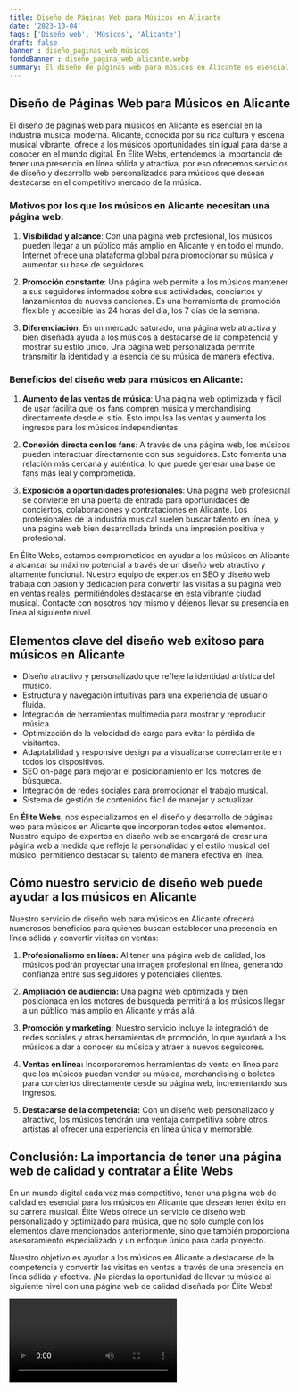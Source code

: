 ```yaml
---
title: Diseño de Páginas Web para Músicos en Alicante
date: '2023-10-04'
tags: ['Diseño web', 'Músicos', 'Alicante']
draft: false
banner : diseño_paginas_web_músicos
fondoBanner : diseño_pagina_web_alicante.webp
summary: El diseño de páginas web para músicos en Alicante es esencial en la industria musical moderna. Alicante, conocida por su rica cultura y escena musical vibrante, ofrece a los músicos oportunidades sin igual para darse a conocer en el mundo digital. En Élite Webs, entendemos la importancia de tener una presencia en línea sólida y atractiva, por eso ofrecemos servicios de diseño y desarrollo web personalizados para músicos que desean destacarse en el competitivo mercado de la música.
---
```


## Diseño de Páginas Web para Músicos en Alicante

El diseño de páginas web para músicos en Alicante es esencial en la industria musical moderna. Alicante, conocida por su rica cultura y escena musical vibrante, ofrece a los músicos oportunidades sin igual para darse a conocer en el mundo digital. En Élite Webs, entendemos la importancia de tener una presencia en línea sólida y atractiva, por eso ofrecemos servicios de diseño y desarrollo web personalizados para músicos que desean destacarse en el competitivo mercado de la música.

### Motivos por los que los músicos en Alicante necesitan una página web:

1. **Visibilidad y alcance**: Con una página web profesional, los músicos pueden llegar a un público más amplio en Alicante y en todo el mundo. Internet ofrece una plataforma global para promocionar su música y aumentar su base de seguidores.

2. **Promoción constante**: Una página web permite a los músicos mantener a sus seguidores informados sobre sus actividades, conciertos y lanzamientos de nuevas canciones. Es una herramienta de promoción flexible y accesible las 24 horas del día, los 7 días de la semana.

3. **Diferenciación**: En un mercado saturado, una página web atractiva y bien diseñada ayuda a los músicos a destacarse de la competencia y mostrar su estilo único. Una página web personalizada permite transmitir la identidad y la esencia de su música de manera efectiva.

### Beneficios del diseño web para músicos en Alicante:

1. **Aumento de las ventas de música**: Una página web optimizada y fácil de usar facilita que los fans compren música y merchandising directamente desde el sitio. Esto impulsa las ventas y aumenta los ingresos para los músicos independientes.

2. **Conexión directa con los fans**: A través de una página web, los músicos pueden interactuar directamente con sus seguidores. Esto fomenta una relación más cercana y auténtica, lo que puede generar una base de fans más leal y comprometida.

3. **Exposición a oportunidades profesionales**: Una página web profesional se convierte en una puerta de entrada para oportunidades de conciertos, colaboraciones y contrataciones en Alicante. Los profesionales de la industria musical suelen buscar talento en línea, y una página web bien desarrollada brinda una impresión positiva y profesional.

En Élite Webs, estamos comprometidos en ayudar a los músicos en Alicante a alcanzar su máximo potencial a través de un diseño web atractivo y altamente funcional. Nuestro equipo de expertos en SEO y diseño web trabaja con pasión y dedicación para convertir las visitas a su página web en ventas reales, permitiéndoles destacarse en esta vibrante ciudad musical. Contacte con nosotros hoy mismo y déjenos llevar su presencia en línea al siguiente nivel.

<GifSeo />

<Cta />

## Elementos clave del diseño web exitoso para músicos en Alicante

- Diseño atractivo y personalizado que refleje la identidad artística del músico.
- Estructura y navegación intuitivas para una experiencia de usuario fluida.
- Integración de herramientas multimedia para mostrar y reproducir música.
- Optimización de la velocidad de carga para evitar la pérdida de visitantes.
- Adaptabilidad y responsive design para visualizarse correctamente en todos los dispositivos.
- SEO on-page para mejorar el posicionamiento en los motores de búsqueda.
- Integración de redes sociales para promocionar el trabajo musical.
- Sistema de gestión de contenidos fácil de manejar y actualizar.

En **Élite Webs**, nos especializamos en el diseño y desarrollo de páginas web para músicos en Alicante que incorporan todos estos elementos. Nuestro equipo de expertos en diseño web se encargará de crear una página web a medida que refleje la personalidad y el estilo musical del músico, permitiendo destacar su talento de manera efectiva en línea.

## Cómo nuestro servicio de diseño web puede ayudar a los músicos en Alicante

Nuestro servicio de diseño web para músicos en Alicante ofrecerá numerosos beneficios para quienes buscan establecer una presencia en línea sólida y convertir visitas en ventas:

1. **Profesionalismo en línea:** Al tener una página web de calidad, los músicos podrán proyectar una imagen profesional en línea, generando confianza entre sus seguidores y potenciales clientes.

2. **Ampliación de audiencia:** Una página web optimizada y bien posicionada en los motores de búsqueda permitirá a los músicos llegar a un público más amplio en Alicante y más allá.

3. **Promoción y marketing:** Nuestro servicio incluye la integración de redes sociales y otras herramientas de promoción, lo que ayudará a los músicos a dar a conocer su música y atraer a nuevos seguidores.

4. **Ventas en línea:** Incorporaremos herramientas de venta en línea para que los músicos puedan vender su música, merchandising o boletos para conciertos directamente desde su página web, incrementando sus ingresos.

5. **Destacarse de la competencia:** Con un diseño web personalizado y atractivo, los músicos tendrán una ventaja competitiva sobre otros artistas al ofrecer una experiencia en línea única y memorable.

## Conclusión: La importancia de tener una página web de calidad y contratar a Élite Webs

En un mundo digital cada vez más competitivo, tener una página web de calidad es esencial para los músicos en Alicante que desean tener éxito en su carrera musical. Élite Webs ofrece un servicio de diseño web personalizado y optimizado para música, que no solo cumple con los elementos clave mencionados anteriormente, sino que también proporciona asesoramiento especializado y un enfoque único para cada proyecto.

Nuestro objetivo es ayudar a los músicos en Alicante a destacarse de la competencia y convertir las visitas en ventas a través de una presencia en línea sólida y efectiva. ¡No pierdas la oportunidad de llevar tu música al siguiente nivel con una página web de calidad diseñada por Élite Webs!

<Video />

<CtaBot job='Músicos' city='Alicante'/>

<Gmaps query='Alicante+españa+maps' />